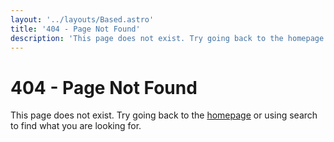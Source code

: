 ```yaml
---
layout: '../layouts/Based.astro'
title: '404 - Page Not Found'
description: 'This page does not exist. Try going back to the homepage or using search to find what you are looking for.'
---
```


# 404 - Page Not Found
This page does not exist. Try going back to the [homepage](/) or using search to find what you are looking for.
<Figure filename="los.png" alt="Carton moose with a magnifying glass" height="500"/>